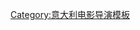 {{Navbox
|name  = Federico Fellini
|title = [[费德里柯·费里尼|{{color|#FFFFFF|费德里柯·费里尼}}]]{{color|#FFFFFF|執導電影}}
|titlestyle = background:blue; 
|list1 =
《{{le|賣藝春秋|Variety Lights}}》（1950）•
《{{le|白酋長|The White Sheik}}》（1951）•
《{{le|浪荡儿|I Vitelloni}}》（1953）•
《[[大路 (義大利電影)|大路]]》（1954）•
《{{le|騙子 (1955年電影)|Il Bidone|騙子}}》（1955）•
《{{le|卡比利亞之夜|Le notti di Cabiria}}》（1957）•
《[[甜蜜的生活]]》（1960）•
《{{le|三艳嬉春|Boccaccio'70}}》中的《安東尼博士的誘惑》（1962）•
《[[8½]]》（1963）•
《{{le|鬼迷茱麗葉|Giulietta degli spiriti}}》（1965）•
《{{le|愛情神話 (1969年電影)|Fellini-Satyricon|愛情神話}}》（1969）•
《{{le|小丑 (1970年電影)|I clowns|小丑}}》（1970）•
《{{le|羅馬 (1972年電影)|Roma|羅馬}}》（1972）•
《[[阿瑪柯德]]》（1973）•
《{{le|卡薩諾瓦 (電影)|Il Casanova di Federico Fellini|卡薩諾瓦}}》（1976）•
《{{le|樂隊排演|Prova d'orchestra}}》（1979）•
《{{le|女人城|La città delle donne}}》（1980） •
《{{le|揚帆 (1983年電影)|E la nave va|揚帆}}》（1983）•
《{{le|舞國|Ginger and Fred}}》（1986）•
《{{le|費里尼的剪貼簿|Intervista}}》（1987）•
《{{le|月亮的聲音|La voce della luna}}》（1990）
}}<noinclude>
[[Category:意大利电影导演模板]]
</noinclude>